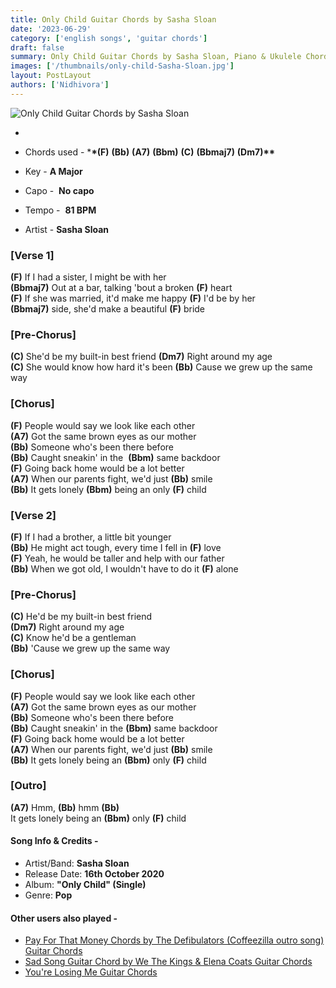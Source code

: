 ```yaml
---
title: Only Child Guitar Chords by Sasha Sloan
date: '2023-06-29'
category: ['english songs', 'guitar chords']
draft: false
summary: Only Child Guitar Chords by Sasha Sloan, Piano & Ukulele Chords, Chords used - (F) (Bb) (A7) (Bbm) (C) (Bbmaj7) (Dm7), Capo - 3rd  Fret, Key - A Major
images: ['/thumbnails/only-child-Sasha-Sloan.jpg']
layout: PostLayout
authors: ['Nidhivora']
---
```


![Only Child Guitar Chords by Sasha Sloan](/thumbnails/only-child-Sasha-Sloan.jpg)

-

- Chords used - \***\*(F)** **(Bb)** **(A7)** **(Bbm)** **(C)** **(Bbmaj7)** **(Dm7)\*\***
- Key - **A Major**
- Capo -  **No capo**
- Tempo -  **81 BPM**
- Artist - **Sasha Sloan**

### \[Verse 1\]

**(F)** If I had a sister, I might be with her \
**(Bbmaj7)** Out at a bar, talking 'bout a broken **(F)** heart \
**(F)** If she was married, it'd make me happy **(F)** I'd be by her \
**(Bbmaj7)** side, she'd make a beautiful **(F)** bride

### \[Pre-Chorus\]

**(C)** She'd be my built-in best friend **(Dm7)** Right around my age \
**(C)** She would know how hard it's been **(Bb)** Cause we grew up the same way

### \[Chorus\]

**(F)** People would say we look like each other \
**(A7)** Got the same brown eyes as our mother \
**(Bb)** Someone who's been there bеfore \
**(Bb)** Caught sneakin' in the  **(Bbm)** samе backdoor \
**(F)** Going back home would be a lot better \
**(A7)** When our parents fight, we'd just **(Bb)** smile \
**(Bb)** It gets lonely **(Bbm)** being an only **(F)** child

### \[Verse 2\]

**(F)** If I had a brother, a little bit younger \
**(Bb)** He might act tough, every time I fell in **(F)** love \
**(F)** Yeah, he would be taller and help with our father \
**(Bb)** When we got old, I wouldn't have to do it **(F)** alone

### \[Pre-Chorus\]

**(C)** He'd be my built-in best friend \
**(Dm7)** Right around my age \
**(C)** Know he'd be a gentleman \
**(Bb)** 'Cause we grew up the same way

### \[Chorus\]

**(F)** People would say we look like each other \
**(A7)** Got the same brown eyes as our mother \
**(Bb)** Someone who's been there before \
**(Bb)** Caught sneakin' in the **(Bbm)** same backdoor \
**(F)** Going back home would be a lot better \
**(A7)** When our parents fight, we'd just **(Bb)** smile \
**(Bb)** It gets lonely being an **(Bbm)** only **(F)** child

### \[Outro\]

**(A7)** Hmm, **(Bb)** hmm **(Bb)** \
It gets lonely being an **(Bbm)** only **(F)** child

#### Song Info & Credits -

- Artist/Band: **Sasha Sloan**
- Release Date: **16th October 2020**
- Album: **"Only Child" (Single)**
- Genre: **Pop**

#### Other users also played -

- [Pay For That Money Chords by The Defibulators (Coffeezilla outro song) Guitar Chords](https://www.chordsco.com/chords/pay-for-that-money-chords-by-the-defibulators-coffeezilla-outro-song)
- [Sad Song Guitar Chord by We The Kings & Elena Coats Guitar Chords](https://www.chordsco.com/chords/sad-song-guitar-chord-by-we-the-kings-elena-coats)
- [You're Losing Me Guitar Chords]()

